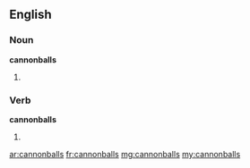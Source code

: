 ==English==

===Noun===
'''cannonballs'''

# {{plural of|[[cannonball]]}}

===Verb===
'''cannonballs'''

# {{third-person singular of|[[cannonball]]}}

[[ar:cannonballs]]
[[fr:cannonballs]]
[[mg:cannonballs]]
[[my:cannonballs]]